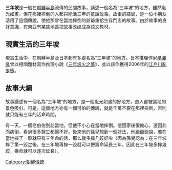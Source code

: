 {{Unreferenced|time=2011-01-12}}
'''三年坡'''是一個在[[朝鮮半島|朝鮮半島]]流傳的民間故事，講述一個名為“三年坡”的地方，雖然風光如畫，但在那裡摔倒的人都只能活三年的童話故事。故事的結局，是一位小朋友活用了這個傳說，使他那曾在當地摔倒的爺爺重拾生存鬥志的故事。由於故事的良好意識，在東亞有某些地區把故事改编成為語文教材。

== 現實生活的三年坡 ==
現實生活中，在朝鮮半島及日本都有多處名為“三年坡”的地方。日本推理作家[[早瀨亂|早瀨亂]]曾以相關題材寫作推理小說《[[三年坂火之夢|三年坂火之夢]]》，並以該作獲得2006年的[[江戶川亂步獎|江戶川亂步獎]]。

== 故事大綱 ==
故事講述有一個名為“三年坡”的地方，是一個風光如畫的好地方，遊人都被當地的景色吸引。可是，這個地方亦有一個可怕的傳說，就是千萬不要在那裡摔倒，否則就只能有三年的活命時間。

有一天，一個老伯伯到訪當地，但他不小心在當地摔倒。他回家後很擔心，還因此而病倒，看過很多醫生都醫不好。後來他的孫兒想到一個妙法，他跟爺爺說，若在當地摔了一跤就只有三年命的話，那么就多摔几跤好啦（因為孫兒認為：在三年坡摔了第一跤之後，在三年坡再摔一跤就可以把壽命延長三年，因此在三年坡多摔幾跤，壽命就可以逐次延長）。
{{Culture-stub}}

[[Category:朝鮮傳統|Category:朝鮮傳統]]
